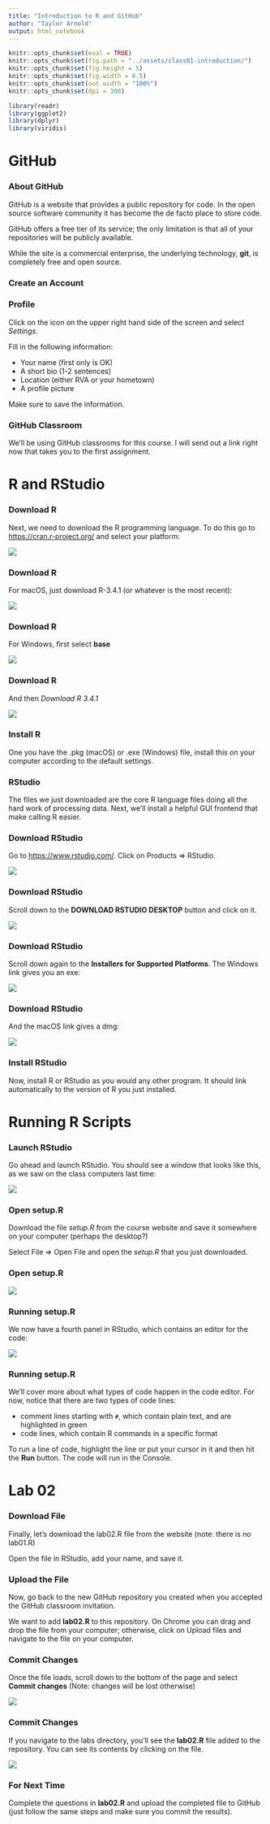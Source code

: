 ```yaml
---
title: "Introduction to R and GitHub"
author: "Taylor Arnold"
output: html_notebook
---
```


```r
knitr::opts_chunk$set(eval = TRUE)
knitr::opts_chunk$set(fig.path = "../assets/class01-introduction/")
knitr::opts_chunk$set(fig.height = 5)
knitr::opts_chunk$set(fig.width = 8.5)
knitr::opts_chunk$set(out.width = "100%")
knitr::opts_chunk$set(dpi = 300)
```

```r
library(readr)
library(ggplot2)
library(dplyr)
library(viridis)
```

# GitHub

### About GitHub

GitHub is a website that provides a public repository for
code. In the open source software community it has become the
de facto place to store code.

GitHub offers a free tier of its service; the only limitation
is that all of your repositories will be publicly available.

While the site is a commercial enterprise, the underlying
technology, **git**, is completely free and open source.

### Create an Account



### Profile

Click on the icon on the upper right hand side of the screen and
select *Settings*.

Fill in the following information:

- Your name (first only is OK)
- A short bio (1-2 sentences)
- Location (either RVA or your hometown)
- A profile picture

Make sure to save the information.

### GitHub Classroom

We'll be using GitHub classrooms for this course. I will send
out a link right now that takes you to the first assignment.

# R and RStudio

### Download R

Next, we need to download the R programming language. To do
this go to [https://cran.r-project.org/](https://cran.r-project.org/)
and select your platform:

![](../assets/img/cran01.jpeg)

### Download R

For macOS, just download R-3.4.1 (or whatever is the most recent):

![](../assets/img/cran02.jpeg)

### Download R

For Windows, first select **base**

![](../assets/img/cran03.jpeg)

### Download R

And then *Download R 3.4.1*

![](../assets/img/cran04.jpeg)

### Install R

One you have the .pkg (macOS) or .exe (Windows) file,
install this on your computer according to the default
settings.

### RStudio

The files we just downloaded are the core R language files
doing all the hard work of processing data. Next, we'll
install a helpful GUI frontend that make calling R easier.

### Download RStudio

Go to [https://www.rstudio.com/](https://www.rstudio.com/).
Click on Products => RStudio.

![](../assets/img/rstudio01.jpeg)

### Download RStudio

Scroll down to the **DOWNLOAD RSTUDIO DESKTOP** button
and click on it.

![](../assets/img/rstudio02.jpeg)

### Download RStudio

Scroll down again to the **Installers for Supported Platforms**.
The Windows link gives you an exe:

![](../assets/img/rstudio03.jpeg)

### Download RStudio

And the macOS link gives a dmg:

![](../assets/img/rstudio04.jpeg)

### Install RStudio

Now, install R or RStudio as you would any other program. It
should link automatically to the version of R you just
installed.

# Running R Scripts

### Launch RStudio

Go ahead and launch RStudio. You should see a window that looks like
this, as we saw on the class computers last time:

![](../assets/img/r-interface-2016.png)

### Open setup.R

Download the file *setup.R* from the course website and save
it somewhere on your computer (perhaps the desktop?)

Select File => Open File and open the *setup.R* that you just
downloaded.

### Open setup.R

![](../assets/img/rstudio05.jpeg)

### Running setup.R

We now have a fourth panel in RStudio, which contains an editor
for the code:

![](../assets/img/intro-rstudio.png)

### Running setup.R

We'll cover more about what types of code happen in the code editor.
For now, notice that there are two types of code lines:

- comment lines starting with `#`, which contain plain text, and are highlighted in green
- code lines, which contain R commands in a specific format

To run a line of code, highlight the line or put your cursor in it
and then hit the **Run** button. The code will run in the Console.

# Lab 02

### Download File

Finally, let's download the lab02.R file from the website (note:
there is no lab01.R)

Open the file in RStudio, add your name, and save it.

### Upload the File

Now, go back to the new GitHub repository you created when you
accepted the GitHub classroom invitation.

We want to add **lab02.R** to this repository. On Chrome you can
drag and drop the file from your computer; otherwise, click on
Upload files and navigate to the file on your computer.

### Commit Changes

Once the file loads, scroll down to the bottom of the page and
select **Commit changes** (Note: changes will be lost otherwise)

![](../assets/img/github10.jpeg)

### Commit Changes

If you navigate to the labs directory, you'll see the **lab02.R**
file added to the repository. You can see its contents by clicking
on the file.

![](../assets/img/github11.jpeg)

### For Next Time

Complete the questions in **lab02.R** and upload the completed file to
GitHub (just follow the same steps and make sure you commit the
results).


